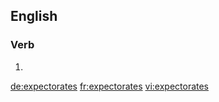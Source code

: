 {{also|expectorâtes}}
==English==

===Verb===
{{head|en|verb form}}

# {{en-third-person singular of|expectorate}}

[[de:expectorates]]
[[fr:expectorates]]
[[vi:expectorates]]